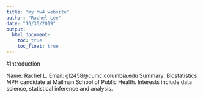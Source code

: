 ```yaml
---
title: "my hw4 website"
author: "Rachel Lee"
date: "10/30/2019"
output: 
  html_document:
    toc: true
    toc_float: true
---
```


#Introduction

Name: Rachel L.
Email: gl2458@cumc.columbia.edu
Summary: Biostatistics MPH candidate at Mailman School of Public Health. Interests include data science, statistical inference and analysis. 

